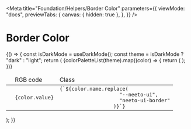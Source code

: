 
<Meta
  title="Foundation/Helpers/Border Color"
  parameters={{
    viewMode: "docs",
    previewTabs: {
      canvas: { hidden: true },
    },
  }}
/>

<style>{`
  .story-demo-table tr{
      background: transparent !important;
  }

`}</style>

# Border Color
<InlineComponent>
  {() => {
    const isDarkMode = useDarkMode();
    const theme = isDarkMode ? "dark" : "light";
    return (
      <table className="story-demo-table">
        <thead>
        <tr>
          <td></td>
          <td>RGB code</td>
          <td>Class</td>
        </tr>
        </thead>
        <tbody>
        {colorPaletteList(theme).map((color) => {
          return (
            <tr key={color.name}>
              <td>
                <div
                  className={`w-12 h-12 border ${color.name.replace(
                    "--neeto-ui",
                    "neeto-ui-border"
                  )}`}
                ></div>
              </td>
              <td>
                <code>{color.value}</code>
              </td>
              <td>
                <div className="flex justify-between">
                  <code>{`${color.name.replace(
                    "--neeto-ui",
                    "neeto-ui-border"
                  )}`}</code>
                </div>
              </td>
            </tr>
          );
        })}
        </tbody>
      </table>);
  }}
</InlineComponent>
